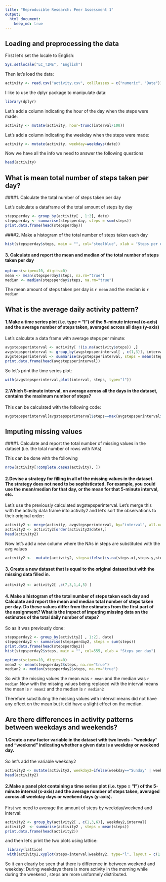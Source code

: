 ```yaml
---
title: "Reproducible Research: Peer Assessment 1"
output: 
  html_document:
    keep_md: true
---
```




## Loading and preprocessing the data

First let's set the locale to English:

```r
Sys.setlocale("LC_TIME", "English")
```

Then let's load the data:

```r
activity <- read.csv("activity.csv", colClasses = c("numeric", "Date"))
```

I like to use the dplyr package to manipulate data:

```r
library(dplyr)
```

Let's add a column indicating the hour of the day when the steps were made:

```r
activity <- mutate(activity, hour=trunc(interval/100))
```

Let's add a column indicating the weekday when the steps were made:

```r
activity <- mutate(activity, weekday=weekdays(date))
```

Now we have all the info we need to answer the following questions

```r
head(activity)
```


## What is mean total number of steps taken per day?

####1. Calculate the total number of steps taken per day

Let's calculate a dataframe of the total amount of steps by day

```r
stepsperday <- group_by(activity[ , 1:2], date)
stepsperday <- summarise(stepsperday, steps = sum(steps))
print.data.frame(head(stepsperday))
```


####2.  Make a histogram of the total number of steps taken each day

```r
hist(stepsperday$steps, main = "", col="steelblue", xlab = "Steps per day")
```

#### 3. Calculate and report the mean and median of the total number of steps taken per day



```r
options(scipen=10, digits=0)
mean <- mean(stepsperday$steps, na.rm="true")
median <- median(stepsperday$steps, na.rm="true")
```

The mean amount of steps taken per day is `r mean` and the median is `r median`


## What is the average daily activity pattern?


#### 1.Make a time series plot (i.e. type = "l") of the 5-minute interval (x-axis) and the average number of steps taken, averaged across all days (y-axis)

Let's calculate a data frame with average steps per minute:

```r
avgstepsperinterval <- activity[ !(is.na(activity$steps)) ,]
avgstepsperinterval <- group_by(avgstepsperinterval[ , c(1,3)], interval)
avgstepsperinterval <- summarise(avgstepsperinterval, steps = mean(steps))
print.data.frame(head(avgstepsperinterval))
```

So let's print the time series plot:

```r
with(avgstepsperinterval,plot(interval, steps, type="l"))
```

#### 2.Which 5-minute interval, on average across all the days in the dataset, contains the maximum number of steps?

This can be calculated with the following code:

```r
avgstepsperinterval[avgstepsperinterval$steps==max(avgstepsperinterval$steps), ]
```


## Imputing missing values

####1. Calculate and report the total number of missing values in the dataset (i.e. the total number of rows with NAs)

This can be done with the following

```r
nrow(activity[!complete.cases(activity), ])
```

#### 2.Devise a strategy for filling in all of the missing values in the dataset. The strategy does not need to be sophisticated. For example, you could use the mean/median for that day, or the mean for that 5-minute interval, etc.

Let's use the previously calculated avgstepsperinterval. Let's merge this with the activity data frame into activity2 and let's sort the observations to their original order:

```r
activity2 <- merge(activity, avgstepsperinterval, by="interval", all.x="true")
activity2 <- activity2[order(activity2$date),]
head(activity2)
```

Now let's add a new column where the NAs in steps are substituted with the avg values

```r
activity2 <-  mutate(activity2, steps=ifelse(is.na(steps.x),steps.y,steps.x))
```

#### 3. Create a new dataset that is equal to the original dataset but with the missing data filled in.

```r
activity2 <- activity2[ ,c(7,3,1,4,5) ]
```

#### 4. Make a histogram of the total number of steps taken each day and Calculate and report the mean and median total number of steps taken per day. Do these values differ from the estimates from the first part of the assignment? What is the impact of imputing missing data on the estimates of the total daily number of steps?

So as it was previously done:

```r
stepsperday2 <- group_by(activity2[ , 1:2], date)
stepsperday2 <- summarise(stepsperday2, steps = sum(steps))
print.data.frame(head(stepsperday2))
hist(stepsperday2$steps, main = "", col=555, xlab = "Steps per day")
```


```r
options(scipen=10, digits=0)
mean2 <- mean(stepsperday2$steps, na.rm="true")
median2 <- median(stepsperday2$steps, na.rm="true")
```

So with the missing values the mean was `r mean` and the median was `r median`
Now with the missing values being replaced with the interval means the mean is `r mean2` and the median is `r median2`

Therefore substituting the missing values with interval means did not have any effect on the mean but it did have a slight effect on the median.

## Are there differences in activity patterns between weekdays and weekends?

#### 1.Create a new factor variable in the dataset with two levels - "weekday" and "weekend" indicating whether a given date is a weekday or weekend day.

So let's add the variable weekday2

```r
activity2 <- mutate(activity2, weekday2=ifelse(weekday=="Sunday" | weekday=="Saturday","Weekend","Weekday"))
head(activity2)
```

#### 2.Make a panel plot containing a time series plot (i.e. type = "l") of the 5-minute interval (x-axis) and the average number of steps taken, averaged across all weekday days or weekend days (y-axis). 

First we need to average the amount of steps by weekday/weekend and interval:

```r
activity2 <- group_by(activity2[ , c(1,3,6)], weekday2,interval)
activity2  <- summarise(activity2 , steps = mean(steps))
print.data.frame(head(activity2))
```

and then let's print the two plots using lattice:

```r
 library(lattice)
 with(activity2,xyplot(steps~interval|weekday2, type="l", layout = c(1, 2)))
```


So it can clearly be seen that there is difference in between weekend and weekday:
During weekdays there is more activity in the morning while during the weekend , steps are more uniformely distributed.



